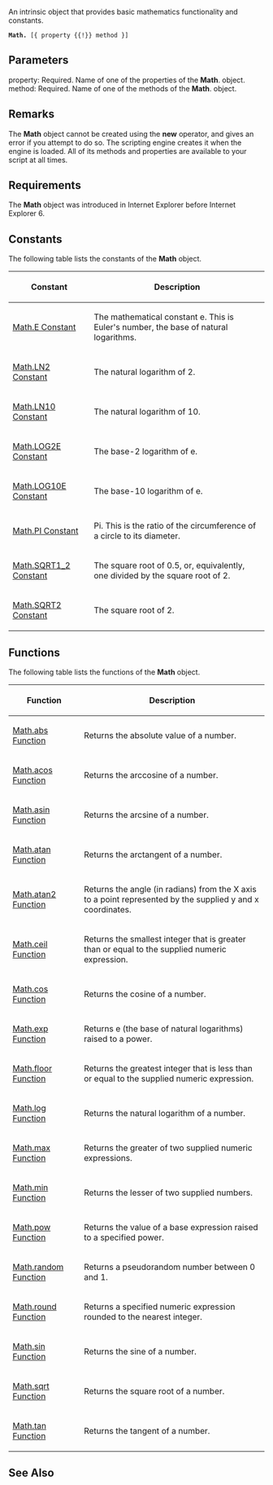 An intrinsic object that provides basic mathematics functionality and constants.

 '''Math.''' [{ property {{!}} method }]

==Parameters==
; property: Required. Name of one of the properties of the '''Math'''. object.
; method: Required. Name of one of the methods of the '''Math'''. object.

==Remarks==
The '''Math''' object cannot be created using the '''new''' operator, and gives an error if you attempt to do so. The scripting engine creates it when the engine is loaded. All of its methods and properties are available to your script at all times.


==Requirements==
The '''Math''' object was introduced in Internet Explorer before Internet Explorer 6.


==Constants==
The following table lists the constants of the '''Math''' object.

{| class='wikitable'
|-
! Constant
! Description
|-
| [[javascript/Math/Math Constants|Math.E Constant]]
| The mathematical constant e. This is Euler's number, the base of natural logarithms.
|-
| [[javascript/Math/Math Constants|Math.LN2 Constant]]
| The natural logarithm of 2.
|-
| [[javascript/Math/Math Constants|Math.LN10 Constant]]
| The natural logarithm of 10.
|-
| [[javascript/Math/Math Constants|Math.LOG2E Constant]]
| The base-2 logarithm of e.
|-
| [[javascript/Math/Math Constants|Math.LOG10E Constant]]
| The base-10 logarithm of e.
|-
| [[javascript/Math/Math Constants|Math.PI Constant]]
| Pi. This is the ratio of the circumference of a circle to its diameter.
|-
| [[javascript/Math/Math Constants|Math.SQRT1_2 Constant]]
| The square root of 0.5, or, equivalently, one divided by the square root of 2.
|-
| [[javascript/Math/Math Constants|Math.SQRT2 Constant]]
| The square root of 2.
|}

==Functions==
The following table lists the functions of the '''Math''' object.

{| class='wikitable'
|-
! Function
! Description
|-
| [[javascript/Math/Math.abs|Math.abs Function]]
| Returns the absolute value of a number.
|-
| [[javascript/Math/Math.acos|Math.acos Function]]
| Returns the arccosine of a number.
|-
| [[javascript/Math/Math.asin|Math.asin Function]]
| Returns the arcsine of a number.
|-
| [[javascript/Math/Math.atan|Math.atan Function]]
| Returns the arctangent of a number.
|-
| [[javascript/Math/Math.atan2|Math.atan2 Function]]
| Returns the angle (in radians) from the X axis to a point represented by the supplied y and x coordinates.
|-
| [[javascript/Math/Math.ceil|Math.ceil Function]]
| Returns the smallest integer that is greater than or equal to the supplied numeric expression.
|-
| [[javascript/Math/Math.cos|Math.cos Function]]
| Returns the cosine of a number.
|-
| [[javascript/Math/Math.exp|Math.exp Function]]
| Returns e (the base of natural logarithms) raised to a power.
|-
| [[javascript/Math/Math.floor|Math.floor Function]]
| Returns the greatest integer that is less than or equal to the supplied numeric expression.
|-
| [[javascript/Math/Math.log|Math.log Function]]
| Returns the natural logarithm of a number.
|-
| [[javascript/Math/Math.max|Math.max Function]]
| Returns the greater of two supplied numeric expressions.
|-
| [[javascript/Math/Math.min|Math.min Function]]
| Returns the lesser of two supplied numbers.
|-
| [[javascript/Math/Math.pow|Math.pow Function]]
| Returns the value of a base expression raised to a specified power.
|-
| [[javascript/Math/Math.random|Math.random Function]]
| Returns a pseudorandom number between 0 and 1.
|-
| [[javascript/Math/Math.round|Math.round Function]]
| Returns a specified numeric expression rounded to the nearest integer.
|-
| [[javascript/Math/Math.sin|Math.sin Function]]
| Returns the sine of a number.
|-
| [[javascript/Math/Math.sqrt|Math.sqrt Function]]
| Returns the square root of a number.
|-
| [[javascript/Math/Math.tan|Math.tan Function]]
| Returns the tangent of a number.
|}

==See Also==

              

              
